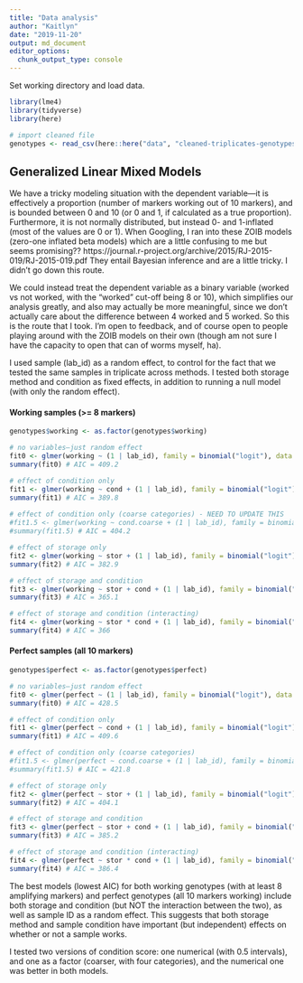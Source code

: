```yaml
---
title: "Data analysis"
author: "Kaitlyn"
date: "2019-11-20"
output: md_document
editor_options:
  chunk_output_type: console
---
```


Set working directory and load data.

```r
library(lme4)
library(tidyverse)
library(here)

# import cleaned file
genotypes <- read_csv(here::here("data", "cleaned-triplicates-genotypes-qpcr.csv"))
```

## Generalized Linear Mixed Models

We have a tricky modeling situation with the dependent variable—it is effectively a proportion (number of markers working out of 10 markers), and is bounded between 0 and 10 (or 0 and 1, if calculated as a true proportion). Furthermore, it is not normally distributed, but instead 0- and 1-inflated (most of the values are 0 or 1). When Googling, I ran into these ZOIB models (zero-one inflated beta models) which are a little confusing to me but seems promising?? https://journal.r-project.org/archive/2015/RJ-2015-019/RJ-2015-019.pdf They entail Bayesian inference and are a little tricky. I didn't go down this route.

We could instead treat the dependent variable as a binary variable (worked vs not worked, with the "worked" cut-off being 8 or 10), which simplifies our analysis greatly, and also may actually be more meaningful, since we don't actually care about the difference between 4 worked and 5 worked. So this is the route that I took. I'm open to feedback, and of course open to people playing around with the ZOIB models on their own (though am not sure I have the capacity to open that can of worms myself, ha).

I used sample (lab_id) as a random effect, to control for the fact that we tested the same samples in triplicate across methods. I tested both storage method and condition as fixed effects, in addition to running a null model (with only the random effect).

#### Working samples (>= 8 markers)

```r
genotypes$working <- as.factor(genotypes$working)

# no variables—just random effect
fit0 <- glmer(working ~ (1 | lab_id), family = binomial("logit"), data = genotypes)
summary(fit0) # AIC = 409.2

# effect of condition only
fit1 <- glmer(working ~ cond + (1 | lab_id), family = binomial("logit"), data = genotypes)
summary(fit1) # AIC = 389.8
 
# effect of condition only (coarse categories) - NEED TO UPDATE THIS
#fit1.5 <- glmer(working ~ cond.coarse + (1 | lab_id), family = binomial("logit"), data = genotypes)
#summary(fit1.5) # AIC = 404.2

# effect of storage only
fit2 <- glmer(working ~ stor + (1 | lab_id), family = binomial("logit"), data = genotypes)
summary(fit2) # AIC = 382.9

# effect of storage and condition
fit3 <- glmer(working ~ stor + cond + (1 | lab_id), family = binomial("logit"), data = genotypes)
summary(fit3) # AIC = 365.1

# effect of storage and condition (interacting)
fit4 <- glmer(working ~ stor * cond + (1 | lab_id), family = binomial("logit"), data = genotypes)
summary(fit4) # AIC = 366
```

#### Perfect samples (all 10 markers)

```r
genotypes$perfect <- as.factor(genotypes$perfect)

# no variables—just random effect
fit0 <- glmer(perfect ~ (1 | lab_id), family = binomial("logit"), data = genotypes)
summary(fit0) # AIC = 428.5

# effect of condition only
fit1 <- glmer(perfect ~ cond + (1 | lab_id), family = binomial("logit"), data = genotypes)
summary(fit1) # AIC = 409.6

# effect of condition only (coarse categories)
#fit1.5 <- glmer(perfect ~ cond.coarse + (1 | lab_id), family = binomial("logit"), data = genotypes)
#summary(fit1.5) # AIC = 421.8

# effect of storage only
fit2 <- glmer(perfect ~ stor + (1 | lab_id), family = binomial("logit"), data = genotypes)
summary(fit2) # AIC = 404.1

# effect of storage and condition
fit3 <- glmer(perfect ~ stor + cond + (1 | lab_id), family = binomial("logit"), data = genotypes)
summary(fit3) # AIC = 385.2

# effect of storage and condition (interacting)
fit4 <- glmer(perfect ~ stor * cond + (1 | lab_id), family = binomial("logit"), data = genotypes)
summary(fit4) # AIC = 386.4
```

The best models (lowest AIC) for both working genotypes (with at least 8 amplifying markers) and perfect genotypes (all 10 markers working) include both storage and condition (but NOT the interaction between the two), as well as sample ID as a random effect. This suggests that both storage method and sample condition have important (but independent) effects on whether or not a sample works.

I tested two versions of condition score: one numerical (with 0.5 intervals), and one as a factor (coarser, with four categories), and the numerical one was better in both models.
